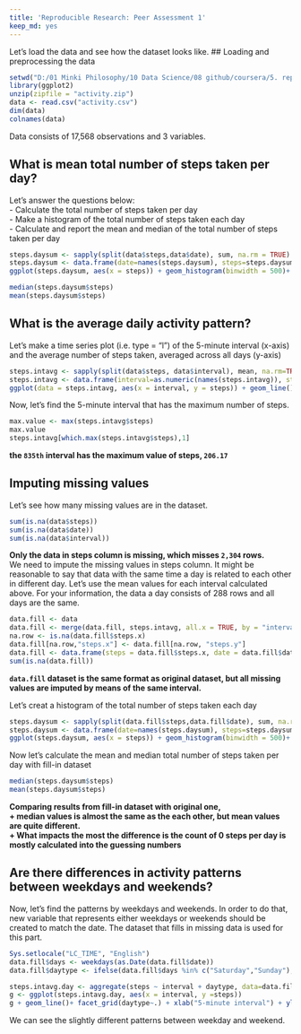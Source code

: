 ```yaml
---
title: 'Reproducible Research: Peer Assessment 1'
keep_md: yes
---
```


Let's load the data and see how the dataset looks like.
## Loading and preprocessing the data  
```r
setwd("D:/01 Minki Philosophy/10 Data Science/08 github/coursera/5. reproducible research/RepData_PeerAssessment1")
library(ggplot2)
unzip(zipfile = "activity.zip")
data <- read.csv("activity.csv")
dim(data)
colnames(data)
```
Data consists of 17,568 observations and 3 variables.

## What is mean total number of steps taken per day?

Let's answer the questions below:  
- Calculate the total number of steps taken per day  
- Make a histogram of the total number of steps taken each day  
- Calculate and report the mean and median of the total number of steps taken per day  

```r
steps.daysum <- sapply(split(data$steps,data$date), sum, na.rm = TRUE)
steps.daysum <- data.frame(date=names(steps.daysum), steps=steps.daysum, row.names =NULL)
ggplot(steps.daysum, aes(x = steps)) + geom_histogram(binwidth = 500)+ ggtitle("Histogram of Steps per day")
```

```r
median(steps.daysum$steps)
mean(steps.daysum$steps)
```

## What is the average daily activity pattern?

Let's make a time series plot (i.e. type = "l") of the 5-minute interval (x-axis) and the average number of steps taken, averaged across all days (y-axis)

```r
steps.intavg <- sapply(split(data$steps, data$interval), mean, na.rm=TRUE)
steps.intavg <- data.frame(interval=as.numeric(names(steps.intavg)), steps=steps.intavg, row.names =NULL)
ggplot(data = steps.intavg, aes(x = interval, y = steps)) + geom_line() + xlab("5-minute interval") + ylab("average number of steps taken")+ggtitle("Average Daily Activity Pattern")
```

Now, let's find the 5-minute interval that has the maximum number of steps.

```r
max.value <- max(steps.intavg$steps)
max.value
steps.intavg[which.max(steps.intavg$steps),1]
```
**the `835th` interval has the maximum value of steps, `206.17`**

## Imputing missing values

Let's see how many missing values are in the dataset.
```r
sum(is.na(data$steps))
sum(is.na(data$date))
sum(is.na(data$interval))
```

**Only the data in steps column is missing, which misses `2,304` rows.**   
We need to impute the missing values in steps column. It might be reasonable to say that data with the same time a day is related to each other in different day. Let's use the mean values for each interval calculated above. For your information, the data a day consists of 288 rows and all days are the same.

```r
data.fill <- data
data.fill <- merge(data.fill, steps.intavg, all.x = TRUE, by = "interval")
na.row <- is.na(data.fill$steps.x)
data.fill[na.row,"steps.x"] <- data.fill[na.row, "steps.y"]
data.fill <- data.frame(steps = data.fill$steps.x, date = data.fill$date, interval = data.fill$interval)
sum(is.na(data.fill))
```

**`data.fill` dataset is the same format as original dataset, but all missing values are imputed by means of the same interval.**

Let's creat a histogram of the total number of steps taken each day

```r
steps.daysum <- sapply(split(data.fill$steps,data.fill$date), sum, na.rm = TRUE)
steps.daysum <- data.frame(date=names(steps.daysum), steps=steps.daysum, row.names =NULL)
ggplot(steps.daysum, aes(x = steps)) + geom_histogram(binwidth = 500)+ ggtitle("Histogram of Steps per day (no missing data)")
```

Now let's calculate the mean and median total number of steps taken per day with fill-in dataset

```r
median(steps.daysum$steps)
mean(steps.daysum$steps)
```

**Comparing results from fill-in dataset with original one,   
+ median values is almost the same as the each other, but mean values are quite different.  
+ What impacts the most the difference is the count of 0 steps per day is mostly calculated into the guessing numbers**

## Are there differences in activity patterns between weekdays and weekends?

Now, let's find the patterns by weekdays and weekends. In order to do that, new variable that represents either weekdays or weekends should be created to match the date. The dataset that fills in missing data is used for this part.

```r
Sys.setlocale("LC_TIME", "English")
data.fill$days <- weekdays(as.Date(data.fill$date))
data.fill$daytype <- ifelse(data.fill$days %in% c("Saturday","Sunday"), "weekend","weekday")
```


```r
steps.intavg.day <- aggregate(steps ~ interval + daytype, data=data.fill, mean)
g <- ggplot(steps.intavg.day, aes(x = interval, y =steps))
g + geom_line()+ facet_grid(daytype~.) + xlab("5-minute interval") + ylab("average number of steps taken")+ggtitle("Average Daily Activity Pattern between Weekday and Weekend")
```

We can see the slightly different patterns between weekday and weekend.


